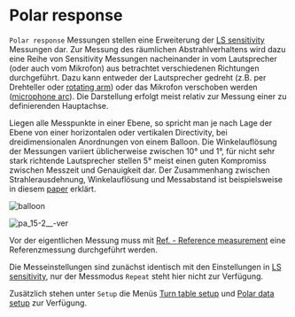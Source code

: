 # Polar response

``Polar response`` Messungen stellen eine Erweiterung der  [LS sensitivity](/de/help/adda/ls-sensitivity) Messungen dar. Zur Messung des räumlichen Abstrahlverhaltens wird dazu eine Reihe von Sensitivity Messungen nacheinander in vom Lautsprecher (oder auch vom Mikrofon) aus betrachtet verschiedenen Richtungen durchgeführt. Dazu kann entweder der Lautsprecher gedreht (z.B. per Drehteller oder  [rotating arm](/de/help/adda/elf-v2)) oder das Mikrofon verschoben werden ([microphone arc](/de/help/adda/manual)). Die Darstellung erfolgt meist relativ zur Messung einer zu definierenden Hauptachse.

Liegen alle Messpunkte in einer Ebene, so spricht man je nach Lage der Ebene von einer horizontalen oder vertikalen Directivity, bei dreidimensionalen Anordnungen von einem Balloon. Die Winkelauflösung der Messungen variiert üblicherweise zwischen 10° und 1°, für nicht sehr stark richtende Lautsprecher stellen 5° meist einen guten Kompromiss zwischen Messzeit und Genauigkeit dar. Der Zusammenhang zwischen Strahlerausdehnung, Winkelauflösung und Messabstand ist beispielsweise in diesem [paper](https://ifaa-akustik.de/wp-content/uploads/2023/01/tmt-2010-ag.pdf) erklärt.

![balloon](/balloon.png)

![pa_15-2__-ver](/pa_15-2__-ver.png)

Vor der eigentlichen Messung muss mit  [Ref. - Reference measurement](/de/help/adda/frequency-response-reference) eine Referenzmessung durchgeführt werden.

Die Messeinstellungen sind zunächst identisch mit den Einstellungen in [LS sensitivity](/de/help/adda/ls-sensitivity), nur der Messmodus ``Repeat`` steht hier nicht zur Verfügung.

Zusätzlich stehen unter ``Setup`` die Menüs  [Turn table setup](/de/help/adda/turn-table-setup) und [Polar data setup](/de/help/adda/polar-data-setup) zur Verfügung.